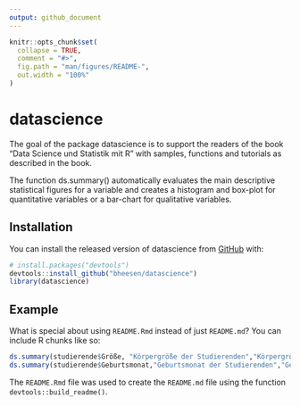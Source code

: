 ---
output: github_document
---

<!-- README.md is generated from README.Rmd. Please edit that file -->

```{r, include = FALSE}
knitr::opts_chunk$set(
  collapse = TRUE,
  comment = "#>",
  fig.path = "man/figures/README-",
  out.width = "100%"
)
```

# datascience

<!-- badges: start -->
<!-- badges: end -->

The goal of the package datascience is to support the readers of the
book “Data Science und Statistik mit R” with samples, functions and tutorials
as described in the book.

The function ds.summary() automatically evaluates the main descriptive statistical figures 
for a variable and creates a histogram and box-plot for quantitative variables or a bar-chart
for qualitative variables.

## Installation

You can install the released version of datascience from [GitHub](https://github.com/) with:

``` r
# install.packages("devtools")
devtools::install_github("bheesen/datascience")
library(datascience)
```
## Example

What is special about using `README.Rmd` instead of just `README.md`? You can include R chunks like so:

```{r studierende}
ds.summary(studierende$Größe, "Körpergröße der Studierenden","Körpergröße (in cm)")  # Quantitative Variable
ds.summary(studierende$Geburtsmonat,"Geburtsmonat der Studierenden","Geburtsmonat")  # Qualitative Variable
```

The `README.Rmd` file was used to create the `README.md` file using the function `devtools::build_readme()`.

